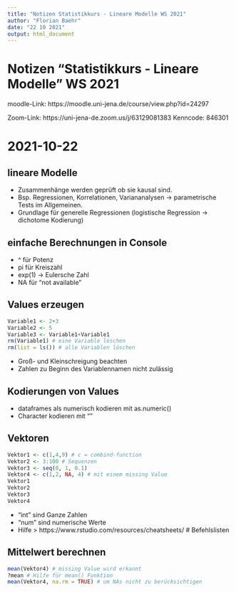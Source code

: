 ---
title: "Notizen Statistikkurs - Lineare Modelle WS 2021"
author: "Florian Baehr"
date: "22 10 2021"
output: html_document
---

# Notizen "Statistikkurs - Lineare Modelle" WS 2021

moodle-Link: https://moodle.uni-jena.de/course/view.php?id=24297

Zoom-Link: https://uni-jena-de.zoom.us/j/63129081383
Kenncode: 846301

# 2021-10-22

## lineare Modelle

- Zusammenhänge werden geprüft ob sie kausal sind.
- Bsp. Regressionen, Korrelationen, Variananalysen -> parametrische Tests im Allgemeinen. 
- Grundlage für generelle Regressionen (logistische Regression -> dichotome Kodierung)

## einfache Berechnungen in Console

- ^ für Potenz
- pi für Kreiszahl
- exp(1) -> Eulersche Zahl
- NA für "not available"

## Values erzeugen

```{r}
Variable1 <- 2+3
Variable2 <- 5
Variable3 <- Variable1+Variable1
rm(Variable1) # eine Variable löschen
rm(list = ls()) # alle Variablen löschen
```

- Groß- und Kleinschreigung beachten
- Zahlen zu Beginn des Variablennamen nicht zulässig

## Kodierungen von Values

- dataframes als numerisch kodieren mit as.numeric()
- Character kodieren mit ""

## Vektoren

```{r}
Vektor1 <- c(1,4,9) # c = combind-function
Vektor2 <- 3:100 # Sequenzen
Vektor3 <- seq(0, 1, 0.1)
Vektor4 <- c(1,2, NA, 4) # mit einem missing Value
Vektor1
Vektor2
Vektor3
Vektor4
```

- "int" sind Ganze Zahlen
- "num" sind numerische Werte
- Hilfe > https://www.rstudio.com/resources/cheatsheets/ # Befehlslisten

## Mittelwert berechnen

```{r}
mean(Vektor4) # missing Value wird erkannt
?mean # Hilfe für mean() Funktion
mean(Vektor4, na.rm = TRUE) # um NAs nicht zu berücksichtigen
```


























